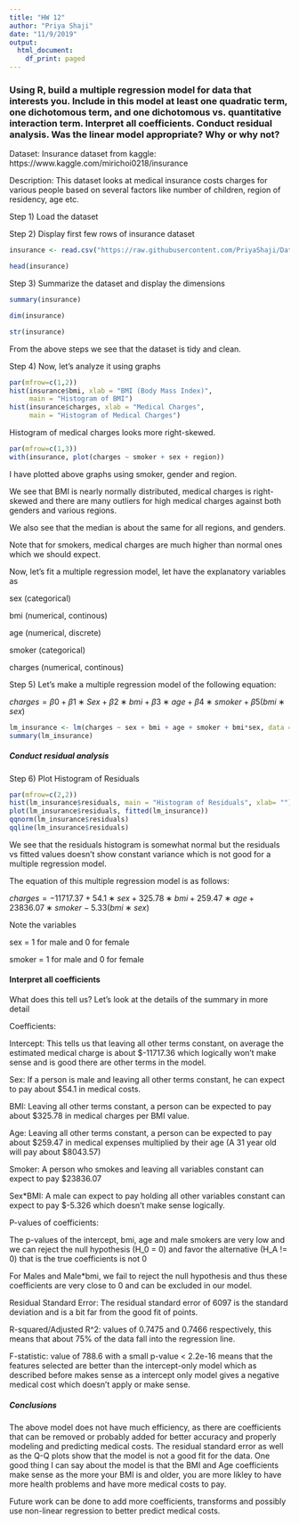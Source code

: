 ```yaml
---
title: "HW 12"
author: "Priya Shaji"
date: "11/9/2019"
output:
  html_document:
    df_print: paged
---
```


### Using R, build a multiple regression model for data that interests you.  Include in this model at least one quadratic term, one dichotomous term, and one dichotomous vs. quantitative interaction term.  Interpret all coefficients. Conduct residual analysis.  Was the linear model appropriate? Why or why not?

Dataset: Insurance dataset from kaggle: https://www.kaggle.com/mirichoi0218/insurance

Description: This dataset looks at medical insurance costs charges for various people based on several factors like number of children, region of residency, age etc.

Step 1) Load the dataset

Step 2) Display first few rows of insurance dataset


```r
insurance <- read.csv("https://raw.githubusercontent.com/PriyaShaji/Data605/master/week%2012/insurance.csv")

```


```r
head(insurance)
```

Step 3) Summarize the dataset and display the dimensions

```r
summary(insurance)
```



```r
dim(insurance)
```


```r
str(insurance)
```


From the above steps we see that the dataset is tidy and clean.

Step 4) Now, let's analyze it using graphs

```r
par(mfrow=c(1,2))
hist(insurance$bmi, xlab = "BMI (Body Mass Index)",
     main = "Histogram of BMI")
hist(insurance$charges, xlab = "Medical Charges",
     main = "Histogram of Medical Charges") 
```


Histogram of medical charges looks more right-skewed.

```r
par(mfrow=c(1,3))
with(insurance, plot(charges ~ smoker + sex + region))
```


I have plotted above graphs using smoker, gender and region.

We see that BMI is nearly normally distributed, medical charges is right-skewed and there are many outliers for high medical charges against both genders and various regions.

We also see that the median is about the same for all regions, and genders.

Note that for smokers, medical charges are much higher than normal ones which we should expect.

Now, let’s fit a multiple regression model, let have the explanatory variables as

sex (categorical)

bmi (numerical, continous)

age (numerical, discrete)

smoker (categorical)

charges (numerical, continous)

Step 5) Let’s make a multiple regression model of the following equation:

$charges = β0+β1∗Sex+β2∗bmi+β3∗age+β4∗smoker+β5(bmi∗sex)$


```r
lm_insurance <- lm(charges ~ sex + bmi + age + smoker + bmi*sex, data = insurance)
summary(lm_insurance)
```

##### Conduct residual analysis

Step 6) Plot Histogram of Residuals

```r
par(mfrow=c(2,2))
hist(lm_insurance$residuals, main = "Histogram of Residuals", xlab= "")
plot(lm_insurance$residuals, fitted(lm_insurance))
qqnorm(lm_insurance$residuals)
qqline(lm_insurance$residuals)
```


We see that the residuals histogram is somewhat normal but the residuals vs fitted values doesn’t show constant variance which is not good for a multiple regression model.

The equation of this multiple regression model is as follows:

$charges = −11717.37+54.1∗sex+325.78∗bmi+259.47∗age+23836.07∗smoker−5.33(bmi∗sex)$


Note the variables

sex = 1 for male and 0 for female

smoker = 1 for male and 0 for female

#### Interpret all coefficients 

What does this tell us? Let’s look at the details of the summary in more detail

Coefficients:

Intercept: This tells us that leaving all other terms constant, on average the estimated medical charge is about $-11717.36 which logically won’t make sense and is good there are other terms in the model.

Sex: If a person is male and leaving all other terms constant, he can expect to pay about $54.1 in medical costs.

BMI: Leaving all other terms constant, a person can be expected to pay about $325.78 in medical charges per BMI value.

Age: Leaving all other terms constant, a person can be expected to pay about $259.47 in medical expenses multiplied by their age (A 31 year old will pay about $8043.57)

Smoker: A person who smokes and leaving all variables constant can expect to pay $23836.07

Sex*BMI: A male can expect to pay holding all other variables constant can expect to pay $-5.326 which doesn’t make sense logically.

P-values of coefficients:

The p-values of the intercept, bmi, age and male smokers are very low and we can reject the null hypothesis (H_0 = 0) and favor the alternative (H_A != 0) that is the true coefficients is not 0

For Males and Male*bmi, we fail to reject the null hypothesis and thus these coefficients are very close to 0 and can be excluded in our model.

Residual Standard Error: The residual standard error of 6097 is the standard deviation and is a bit far from the good fit of points.

R-squared/Adjusted R^2: values of 0.7475 and 0.7466 respectively, this means that about 75% of the data fall into the regression line.

F-statistic: value of 788.6 with a small p-value < 2.2e-16 means that the features selected are better than the intercept-only model which as described before makes sense as a intercept only model gives a negative medical cost which doesn’t apply or make sense.

##### Conclusions

The above model does not have much efficiency,  as there are coefficients that can be removed or probably added for better accuracy and properly modeling and predicting medical costs. The residual standard error as well as the Q-Q plots show that the model is not a good fit for the data. One good thing I can say about the model is that the BMI and Age coefficients make sense as the more your BMI is and older, you are more likley to have more health problems and have more medical costs to pay.

Future work can be done to add more coefficients, transforms and possibly use non-linear regression to better predict medical costs.




